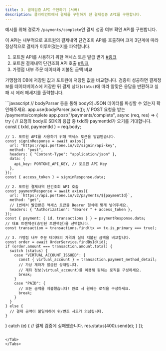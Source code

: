 ```yaml
---
title: 3. 결제검증 API 구현하기 (서버)
description: 클라이언트에서 결제를 구현하기 전 결제검증 API를 구현합니다.
---
```



예시를 위해 경로가 `/payments/complete`인 결제 성공 여부 확인 API를 구현합니다.

이 API는 내부적으로 포트원의 결제내역 단건조회 API를 호출하며 크게 3단계에 따라 정상적으로 결제가 이루어졌는지를 파악합니다.

1. 포트원 API를 사용하기 위한 액세스 토큰 발급 받기 [#링크](../../api-v2/authorization "mention")
2. 포트원 결제내역 단건조회 API 호출 [#링크](../../api-v2/payment "mention")
3. 가맹점 내부 주문 데이터와 지불된 금액 비교

가맹점의 DB에 저장된 값과 포트원에 저장된 값을 비교합니다. 검증이 성공하면 결제정보를 데이터베이스에 저장한 뒤 결제 상태(`status`)에 따라 알맞은 응답을 반환하고 실패 시 에러 메세지를 출력합니다.

<Tabs>
<Tab title="Express.js">
```javascript
// bodyParser 등을 통해 body의 JSON 데이터를 파싱할 수 있는지 확인해주세요.
app.use(bodyParser.json());
// POST 요청을 받는 /payments/complete
app.post("/payments/complete", async (req, res) => {
  try {
    // 요청의 body로 SDK의 응답 중 txId와 paymentId가 오기를 기대합니다.
    const { txId, paymentId } = req.body;
    
    // 1. 포트원 API를 사용하기 위해 액세스 토큰을 발급받습니다.
    const signinResponse = await axios({
      url: "https://api.portone.io/v2/signin/api-key",
      method: "post",
      headers: { "Content-Type": "application/json" },
      data: {
        api_key: PORTONE_API_KEY, // 포트원 API Key
      },
    });
    const { access_token } = signinResponse.data;
    
    // 2. 포트원 결제내역 단건조회 API 호출
    const paymentResponse = await axios({
      url: `https://api.portone.io/v2/payments/${paymentId}`,
      method: "get",
      // 1번에서 발급받은 액세스 토큰을 Bearer 형식에 맞게 넣어주세요.
      headers: { "Authorization": "Bearer " + access_token },
    });
    const { payment: { id, transactions } } = paymentResponse.data;
    // 대표 트랜잭션(승인된 트랜잭션)을 선택합니다.
    const transaction = transactions.find(tx => tx.is_primary === true);
    
    // 3. 가맹점 내부 주문 데이터의 가격과 실제 지불된 금액을 비교합니다.
    const order = await OrderService.findById(id);
    if (order.amount === transaction.amount.total) {
      switch (status) {
        case "VIRTUAL_ACCOUNT_ISSUED": {
          const { virtual_account } = transaction.payment_method_detail;
          // 가상 계좌가 발급된 상태입니다.
          // 계좌 정보(virtual_account)를 이용해 원하는 로직을 구성하세요.
          break;
        }
        case "PAID": {
          // 모든 금액을 지불했습니다! 완료 시 원하는 로직을 구성하세요.
          break;
        }
      }
    } else {
      // 결제 금액이 불일치하여 위/변조 시도가 의심됩니다.
    }
  } catch (e) {
    // 결제 검증에 실패했습니다.
    res.status(400).send(e);
  }
});
```

</Tab>
</Tabs>
